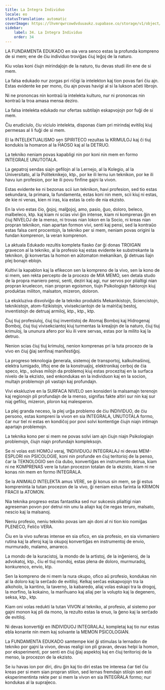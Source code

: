 ```yaml
---
title: La Integra Individuo
locale: eo
statusTranslation: automatic
coverImage: https://lhvmrqwrcowdvduuaukz.supabase.co/storage/v1/object/public/strapi-uploads/small_cover-educacion-fundamental.webp-2d51a7828a2b1309555be27f7e2a61a0.webp
sidebar:
    label: 34. La Integra Individuo
    order: 34
---
```

LA FUNDAMENTA EDUKADO en sia vera senco estas la profunda kompreno de si mem; ene de ĉiu individuo troviĝas ĉiuj leĝoj de la naturo.

Kiu volas koni ĉiujn mirindaĵojn de la naturo, tiu devas studi ilin ene de si mem.

La falsa edukado nur zorgas pri riĉigi la intelekton kaj tion povas fari ĉiu ajn. Estas evidente ke per mono, ĉiu ajn povas havigi al si la lukson aĉeti librojn.

Ni ne prononcas nin kontraŭ la intelekta kulturo, nur ni prononcas nin kontraŭ la troa amasa mensa deziro.

La falsa intelekta edukado nur ofertas subtilajn eskapvojojn por fuĝi de si mem.

Ĉiu erudiciulo, ĉiu viciulo intelekta, disponas ĉiam pri mirindaj evitiloj kiuj permesas al li fuĝi de si mem.

El la INTELEKTUALISMO sen SPIRITECO rezultas la KRIMULOJ kaj ĉi tiuj kondukis la homaron al la ĤAOSO kaj al la DETRUO.

La tekniko neniam povas kapabligi nin por koni nin mem en formo INTEGRALE UNUTOTALA.

La gepatroj sendas siajn gefilojn al la Lernejo, al la Kolegio, al la Universitato, al la Politeknikejo, ktp., por ke ili lernu iun teknikon, por ke ili havu iun profesion, por ke ili povu finfine gajni la vivon.

Estas evidente ke ni bezonas scii iun teknikon, havi profesion, sed tio estas sekundara, la primara, la fundamenta, estas koni nin mem, scii kiuj ni estas, de kie ni venas, kien ni iras, kia estas la celo de nia ekzisto.

En la vivo estas ĉio, ĝojoj, malĝojoj, amo, pasio, ĝuo, doloro, beleco, malbeleco, ktp. kaj kiam ni scias vivi ĝin intense, kiam ni komprenas ĝin en ĉiuj NIVELOJ de la menso, ni trovas nian lokon en la Socio, ni kreas nian propran teknikon, nian apartan formon vivi, senti kaj pensi, sed la kontraŭo estas falsa cent procentojn, la tekniko per si mem, neniam povas origini la fundan komprenon, la veran komprenon.

La aktuala Edukado rezultis kompleta fiasko ĉar ĝi donas TROIGAN gravecon al la tekniko, al la profesio kaj estas evidente ke substrekante la teknikon, ĝi konvertas la homon en aŭtomaton mekanikan, ĝi detruas liajn plej bonajn eblojn.

Kultivi la kapablon kaj la efikecon sen la kompreno de la vivo, sen la kono de si mem, sen rekta percepto de la procezo de MIA MEMO, sen detala studo de la propra maniero pensi, senti, deziri kaj agi, nur servos por plialtigi nian propran kruelecon, nian propran egoismon, tiujn Psikologiajn faktorojn kiuj produktas militon, malsaton, mizeron, doloron.

La ekskluziva disvolviĝo de la tekniko produktis Mekanikistojn, Sciencistojn, teknikistojn, atom-fizikistojn, vivisekciantojn de la malriĉaj bestoj, inventistojn de detruaj armiloj, ktp., ktp., ktp.

Ĉiuj tiuj profesiuloj, ĉiuj tiuj inventistoj de Atomaj Bomboj kaj Hidrogenaj Bomboj, ĉiuj tiuj vivisekciantoj kiuj turmentas la kreaĵojn de la naturo, ĉiuj tiuj krimuloj, la ununura afero por kiu ili vere servas, estas por la milito kaj la detruo.

Nenion scias ĉiuj tiuj krimuloj, nenion komprenas pri la tuta procezo de la vivo en ĉiuj ĝiaj senfinaj manifestiĝoj.

La progreso teknologia ĝenerala, sistemoj de transportoj, kalkulmaŝinoj, elektra lumigado, liftoj ene de la konstruaĵoj, elektronikaj cerboj de ĉia speco, ktp., solvas milojn da problemoj kiuj estas procezitaj en la surfaca nivelo de la ekzisto, sed enkondukas en la individuon kaj en la socion, multajn problemojn pli vastajn kaj profundajn.

Vivi ekskluzive en la SURFACA NIVELO sen konsideri la malsamajn terenojn kaj regionojn pli profundajn de la menso, signifas fakte altiri sur nin kaj sur niaj gefiloj, mizeron, ploron kaj malesperon.

La plej granda neceso, la plej urĝa problemo de ĉiu INDIVIDUO, de ĉiu persono, estas kompreni la vivon en sia INTEGRALA, UNUTOTALA formo, ĉar nur tiel ni estas en kondiĉoj por povi solvi kontentige ĉiujn niajn intimajn apartajn problemojn.

La teknika kono per si mem ne povas solvi iam ajn ĉiujn niajn Psikologiajn problemojn, ĉiujn niajn profundajn kompleksojn.

Se ni volas esti HOMOJ veraj, 1NDIVIDUOJ INTEGRALAJ ni devas MEM-ESPLORI nin PSICOLOGIE, koni nin profunde en ĉiuj teritorioj de la penso, ĉar la TEKNOLOGIO sen ĉia dubo, konvertiĝas en instrumento detrua, kiam ni ne KOMPRENAS vere la tutan procezon totalan de la ekzisto, kiam ni ne konas nin mem en formo INTEGRALA.

Se la ANIMALO INTELEKTA amus VERE, se ĝi konus sin mem, se ĝi estus kompreninta la tutan procezon de la vivo, ĝi neniam estus farinta la KRIMON FRACII la ATOMON.

Nia teknika progreso estas fantastika sed nur sukcesis plialtigi nian agreseman povon por detrui nin unu la aliajn kaj ĉie regas teruro, malsato, nescio kaj la malsanoj.

Neniu profesio, neniu tekniko povas iam ajn doni al ni tion kio nomiĝas PLENECO, Feliĉo VERA.

Ĉiu en la vivo suferas intense en sia ofico, en sia profesio, en sia vivmaniero rutina kaj la aferoj kaj la okupoj konvertiĝas en instrumentoj de envio, murmurado, malamo, amareco.

La mondo de la kuracistoj, la mondo de la artistoj, de la inĝenieroj, de la advokatoj, ktp., ĉiu el tiuj mondoj, estas plena de doloro, murmuradoj, konkurenco, envio, ktp.

Sen la kompreno de ni mem la nura okupo, ofico aŭ profesio, kondukas nin al la doloro kaj la serĉado de evitiloj. Kelkaj serĉas eskapvojojn tra la alkoholo, la kantino, la taverno, la kabaredo, aliaj volas eskapi tra la drogoj, la morfino, la kokaino, la mariĥuano kaj aliaj per la volupto kaj la degenero, seksa, ktp., ktp.

Kiam oni volas redukti la tutan VIVON al tekniko, al profesio, al sistemo por gajni monon kaj pli da mono, la rezulto estas la enuo, la ĝeno kaj la serĉado de evitiloj.

Ni devas konvertiĝi en INDIVIDUOJ INTEGRALAJ, kompletaj kaj tio nur estas ebla konante nin mem kaj solvante la MEMON PSICOLOGIAN.

La FUNDAMENTA EDUKADO samtempe kiel ĝi stimulas la lernadon de tekniko por gajni la vivon, devas realigi ion pli gravan, devas helpi la homon, por eksperimenti, por senti en ĉiuj ĝiaj aspektoj kaj en ĉiuj teritorioj de la menso, la procezon de la ekzisto.

Se iu havas ion por diri, diru ĝin kaj tio diri estas tre interesa ĉar tiel ĉiu kreas per si mem sian propran stilon, sed lernas fremdajn stilojn sen esti eksperimentinta rekte per si mem la vivon en sia INTEGRALA formo; nur kondukas al la supraĵeco.

